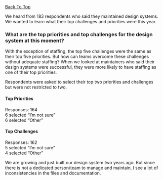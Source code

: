 
<article className="util-margin-btm-20vh" data-observer="section-4">
  <a className="cmp-back-link" id="section-4" href="#section-link-4" tabindex="-1">Back To Top</a>
  <SectionHeader number={4} title="Maintainers’ Challenges">
    <p>We heard from 183 respondents who said they maintained design systems. We wanted to learn what their top challenges and priorities were this year.</p>
  </SectionHeader>
  
  <Grid>
    <GridCell spanMD={7} spanLG={9}>
      <h3 className="cmp-type-heading-3 util-margin-top-none util-margin-btm-1xl">What are the top priorities and top challenges for the design system at this moment?</h3>
    </GridCell>
  </Grid>
  
  <Grid>
    <GridCell span={6} spanSM={6} spanMD={8} spanLG={12}>
      <Animate type="grow">
        <ComarisonChart />
      </Animate>
      <ComarisonTable />
    </GridCell>
  </Grid>

  <Grid gapMD="lg" gapLG="none" className="util-margin-top-lg">
    <GridCell spanMD={6} spanLG={9}>
      <p className="cmp-type-heading-4 util-margin-top-none">With the exception of staffing, the top five challenges were the same as their top five priorities. But how can teams overcome these challenges without adequate staffing? When we looked at maintainers who said their design systems were successful, they were more likely to have staffing as one of their top priorities.</p>
    </GridCell>
    <GridCell spanMD={2} startMD={7} startLG={11}>
      <p className="cmp-type-caption">Respondents were asked to select their top two priorities and challenges but were not restricted to&nbsp;two.</p>
      <h4 className="cmp-type-caption util-margin-btm-none">Top Priorities</h4>
      <p className="cmp-type-caption util-margin-top-none">Responses:&nbsp;164<br />
      6&nbsp;selected “I’m&nbsp;not&nbsp;sure”<br />
      6&nbsp;selected&nbsp;“Other”</p>
      <h4 className="cmp-type-caption util-margin-btm-none">Top Challenges</h4>
      <p className="cmp-type-caption util-margin-top-none">Responses:&nbsp;162<br />
      5&nbsp;selected “I’m not sure”<br />
      4&nbsp;selected&nbsp;“Other”</p>
    </GridCell>
  </Grid>
  
  <Quote source="Design System Maintainer">We are growing and just built our design system two years ago. But since there is not a dedicated person/<wbr />team to manage and maintain, I see a lot of inconsistencies in the files and documentation.</Quote>

  <RelatedReading>
    <RelatedArticle
      title="Accelerate Adoption with a User-Friendly Documentation&nbsp;Site"
      description="Adoption has been a top challenge for many design systems over the past five years. If&nbsp;your team is struggling with adoption, one way to address it is to make your documentation more user-friendly."
      image="/images/2022/accelerate-adoption.svg"
      href="https://sparkbox.com/foundry/how_a_documentation_site_can_increase_your_design_system_subscribers" />
    <RelatedArticle
      title="Starting Over: Building a Team while Rebuilding a&nbsp;Design&nbsp;System"
      description="Many teams face staffing struggles to support an entire organization’s design system. Learn how Sparkbox worked with a client recently to plan for this."
      image="/images/2022/starting-over.svg"
      href="https://sparkbox.com/foundry/design_system_action_plan_case_study_building_a_design_system_foundation"
    />
  </RelatedReading>
</article>
